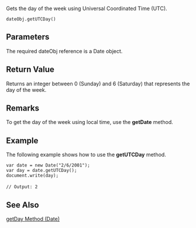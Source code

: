 Gets the day of the week using Universal Coordinated Time (UTC).

 dateObj.getUTCDay() 
==Parameters==
The required dateObj reference is a Date object.


==Return Value==
Returns an integer between 0 (Sunday) and 6 (Saturday) that represents the day of the week.


==Remarks==
To get the day of the week using local time, use the '''getDate''' method.


==Example==
The following example shows how to use the '''getUTCDay''' method.

 var date = new Date("2/6/2001");
 var day = date.getUTCDay();
 document.write(day);
 
 // Output: 2

==See Also==

              
[[javascript/Date/getDay|getDay Method (Date)]]
